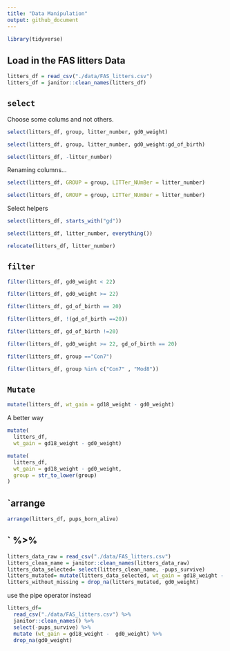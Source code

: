 ```yaml
---
title: "Data Manipulation"
output: github_document
---
```


```r
library(tidyverse)
```

## Load in the FAS litters Data

```r
litters_df = read_csv("./data/FAS_litters.csv")
litters_df = janitor::clean_names(litters_df)
```

##  `select`

Choose some colums and not others.

```r
select(litters_df, group, litter_number, gd0_weight)
```

```r
select(litters_df, group, litter_number, gd0_weight:gd_of_birth)
```

```r
select(litters_df, -litter_number)
```

Renaming columns...
```r
select(litters_df, GROUP = group, LITTer_NUmBer = litter_number)
```


```r
select(litters_df, GROUP = group, LITTer_NUmBer = litter_number)
```

Select helpers

```r
select(litters_df, starts_with("gd"))
```

```r
select(litters_df, litter_number, everything())
```

```r
relocate(litters_df, litter_number)
```

## `filter`

```r
filter(litters_df, gd0_weight < 22)
```

```r
filter(litters_df, gd0_weight >= 22)
```

```r
filter(litters_df, gd_of_birth == 20)
```

```r
filter(litters_df, !(gd_of_birth ==20))
```

```r
filter(litters_df, gd_of_birth !=20)
```

```r
filter(litters_df, gd0_weight >= 22, gd_of_birth == 20)
```

```r
filter(litters_df, group =="Con7")
```

```r
filter(litters_df, group %in% c("Con7" , "Mod8"))
```

## `Mutate`
```r
mutate(litters_df, wt_gain = gd18_weight - gd0_weight)
```
A better way 
```r
mutate(
  litters_df, 
  wt_gain = gd18_weight - gd0_weight)
```

```r
mutate(
  litters_df,
  wt_gain = gd18_weight - gd0_weight,
  group = str_to_lower(group)
)
```

## `arrange

```r
arrange(litters_df, pups_born_alive)
```


## ` %>%

```r
litters_data_raw = read_csv("./data/FAS_litters.csv")
litters_clean_name = janitor::clean_names(litters_data_raw)
litters_data_selected= select(litters_clean_name, -pups_survive)
litters_mutated= mutate(litters_data_selected, wt_gain = gd18_weight - gd0_weight)
litters_without_missing = drop_na(litters_mutated, gd0_weight)
```

use the pipe operator instead

```r
litters_df=
  read_csv("./data/FAS_litters.csv") %>%
  janitor::clean_names() %>% 
  select(-pups_survive) %>% 
  mutate (wt_gain = gd18_weight -  gd0_weight) %>% 
  drop_na(gd0_weight)
  
```

